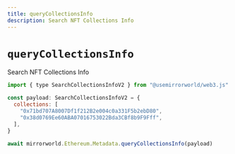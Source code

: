 ```yaml
---
title: queryCollectionsInfo
description: Search NFT Collections Info
---
```


# `queryCollectionsInfo`

Search NFT Collections Info

```js
import { type SearchCollectionsInfoV2 } from "@usemirrorworld/web3.js"

const payload: SearchCollectionsInfoV2 = {
  collections: [
    "0x71bd707A8007Df1f212B2e004c0a331F5b2ebD80",
    "0x38d0769Ee60ABA07016753022Bda3CBf8b9F9Fff",
  ],
}

await mirrorworld.Ethereum.Metadata.queryCollectionsInfo(payload)
```
